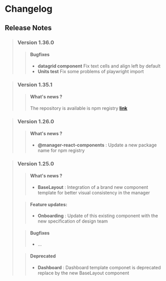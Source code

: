 
<Meta title="Manager React Components/What's news ?/Changelog" />

# Changelog

## Release Notes

> ### Version 1.36.0
>
> > #### Bugfixes
> >
> > - **datagrid component** Fix text cells and align left by default
> > - **Units test** Fix some problems of playwright import

> ### Version 1.35.1
>
> > #### What's news ?
> >
> > The repository is available is npm registry **[link](https://www.npmjs.com/package/@ovh-ux/manager-react-components)**

> ### Version 1.26.0
>
> > #### What's news ?
> >
> > - **@manager-react-components** : Update a new package name for npm registry

> ### Version 1.25.0
>
> > #### What's news ?
> >
> > - **BaseLayout** : Integration of a brand new component template for better visual consistency in the manager
>
> > #### Feature updates:
> >
> > - **Onboarding** : Update of this existing component with the new specification of design team
>
> > #### Bugfixes
> >
> > - ...
>
> > #### Deprecated
> >
> > - **Dashboard** : Dashboard template componet is deprecated replace by the new BaseLayout component
